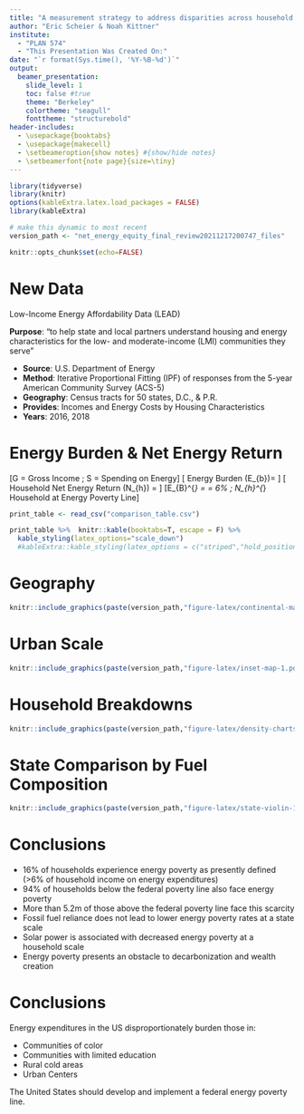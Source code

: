 ---
title: "A measurement strategy to address disparities across household energy burdens"
author: "Eric Scheier & Noah Kittner"
institute: 
  - "PLAN 574"
  - "This Presentation Was Created On:"
date: "`r format(Sys.time(), '%Y-%B-%d')`"
output: 
  beamer_presentation:
    slide_level: 1
    toc: false #true
    theme: "Berkeley"
    colortheme: "seagull"
    fonttheme: "structurebold"
header-includes:
  - \usepackage{booktabs}
  - \usepackage{makecell}
  - \setbeameroption{show notes} #{show/hide notes}
  - \setbeamerfont{note page}{size=\tiny} 
---

```{r setup, include=FALSE}
library(tidyverse)
library(knitr)
options(kableExtra.latex.load_packages = FALSE)
library(kableExtra)

# make this dynamic to most recent 
version_path <- "net_energy_equity_final_review20211217200747_files"

knitr::opts_chunk$set(echo=FALSE)
```

# New Data

Low-Income Energy Affordability Data (LEAD)

**Purpose**: "to help state and local partners understand housing and energy characteristics for the low- and moderate-income (LMI) communities they serve"

  + **Source**: U.S. Department of Energy
  + **Method**: Iterative Proportional Fitting (IPF) of responses from the 5-year American Community Survey (ACS-5)
  + **Geography**: Census tracts for 50 states, D.C., & P.R.
  + **Provides**: Incomes and Energy Costs by Housing Characteristics
  + **Years**: 2016, 2018

\note{
Distinct urban and rural analyses have been performed to describe energy inequity in the US. While limited by geographic and demographic focus and a lack of peer-review, these studies have established the proportion of income (G) spent on energy expenditures (S), or energy burden (Eb), as the standard benchmark for energy poverty in the US today (Equation 1). The US Department of Energy (DOE) significantly improved upon previous methodology by assembling its Low-Income Energy Affordability Dataset (LEAD), which estimates incomes and energy expenditures for most households in the US at a census tract scale.
}

# Energy Burden & Net Energy Return

\[G = Gross\ Income\ ;\ S = Spending\ on\ Energy\]
\[
Energy\ Burden\ (E_{b})= \frac{S}{G}
\]
\[
Household\ Net\ Energy\ Return\ (N_{h}) = \frac{G - S}{S}
\]
\[E_{B}^{*} = \frac{S}{G} = 6\%\ ;\ N_{h}^{*} \approx 16 \Rightarrow Household\ at\ Energy\ Poverty\ Line\]

```{r load-table-full, include=FALSE}
print_table <- read_csv("comparison_table.csv")
```

```{r table-full, results="asis"}
print_table %>%  knitr::kable(booktabs=T, escape = F) %>%
  kable_styling(latex_options="scale_down")
  #kableExtra::kable_styling(latex_options = c("striped","hold_position"))
```

\note{
While a variety of thresholds have been developed and explored, energy-poor households in the US are commonly defined in terms of Eb as those with an expenditure of greater than 6\% of household income on energy.

While a helpful place to start, EB has certain drawbacks. A simple proportion does not account for the fact that money spent on energy cannot be spent elsewhere and is therefore not useful income to the household for the purposes of measuring prosperity, effectively depressing the average EB, by definition.

Energy expenditures are a small proportion of even the most impoverished households’ total income, Eb is almost always a very small percentage (<10\%). This leads to issues with interpretability in public discourse and policy settings and may even affect program outcomes that are based on Eb if small numbers are rounded to even the nearest hundredth of a percent. If the household is above an energy poverty line defined by such a metric for public policy purposes, the family may not receive critical support.

Ratios of this type can be useful when delineating across income quantiles or other categories - particularly for vulnerable populations where energy poverty poses a significant difficulty or affordability threshold not captured by measures of absolute poverty. However, Eb is often portrayed at a population scale, which can be skewed by outliers within the population.

Finally, presenting the relationship between household income and energy expenditures as a proportion with income in the denominator suggests that improvements can only be made by decreasing energy expenditures or increasing incomes. However, in reality, there is a positive relationship between energy expenditures and incomes because energy is an input to wealth-creating processes. Households consume energy to unlock the utility that energy services provide to them as participants in society, whether to cook food or connect to the internet. Therefore, a metric describing the efficiency of household wealth creation may be more intuitive with income in the numerator.

Net Energy Return, which describes the newly released potential to do work as a result of some activity, is recommended as a basis for future analysis, especially in the study of macro-energy systems like the US residential housing stock. The main contribution of the study is the application of NER as an indicator of household energy poverty.

Translated into its relative level for Net Energy Return, the 6\% energy poverty line is approximately 16. This means that a household that earns less than approximately \$16 of income for every dollar it spends on secondary energy.
}

# Geography

```{r pressure, fig.cap=""}
knitr::include_graphics(paste(version_path,"figure-latex/continental-map-1.pdf",sep="/"))
```

\note{
Another contribution of this work is that by using Nh, we can display these data spatially across the US to
explore how different communities are experiencing energy outcomes as in Figure 2 and investigate specific
communities at multiple scales such as census tract, county, state, and regional as in Figure 3. This figure shows a spatial display of energy poverty that includes 5.3 million more households that would not be captured by traditional poverty metrics because their incomes are too low (Eb>100\%) or too high (above the FPL). By processing disparate data sources into a coherent structure and providing a convenient open-source tool for others to do the same, these data can be used in urban planning, public policy, and other relevant contexts. Displayed geospatially in Figure 2, the Black Belt in the American Southeast is visibly perceptible as an area of high burden, indicating that low-Nh follows racial lines. Likewise, border populations and immigrant populated areas in the Southwest have higher burdens, as do Native American lands. High burdens can also be seen in rural Northeast states where heating burdens are high. Nh allows a nuanced view of these widely ranging income dynamics by portraying them on a scale that matches the scope of the issues: areas of high energy burden (close to Nh=0) are visible in orange while highly affluent areas are also visually perceptible as dark blue even though these groups’ average metrics are multiple orders of magnitude apart.
}

# Urban Scale

```{r, fig.cap=""}
knitr::include_graphics(paste(version_path,"figure-latex/inset-map-1.pdf",sep="/"))
```

\note{
Urban inequity results in lower Nh populations not showing up in many dense or gentrified urban areas such
as the San Francisco Bay Area, New York City, and New Orleans, as shown in Figure 3. The pervasiveness
of urban energy poverty in Detroit has been studied extensively and shown to have distinct geographic
boundaries down to the street level19. While some of these conclusions are supported by existing evidence
and literature, they should be confirmed with a rigorous analysis of this dataset using the Nh metric for the
reasons explained in Applying NER to Energy Equity: extremely low-income households are not visible on a
0-100\% scale, and households with no income are often discarded as outliers. Additional analyses should
incorporate additional demographic and household dimensions due to potential disparities within census
tracts since diverse neighborhoods may not be represented accurately by aggregate census tract metrics.
}

# Household Breakdowns

```{r breakdowns, fig.cap=""}
knitr::include_graphics(paste(version_path,"figure-latex/density-charts-1.pdf",sep="/"))
```

\note{
From this high level, we can see in Figure 4.a that approximately 16\% of households in the US experience energy poverty.

Displaying these communities defined by their relationship to the US Federal Poverty Line
(FPL), which indicates income poverty status according to government policy, in Figure 4.b provides a stark picture. While 94\% of households below the FPL also face energy poverty, more than 5.2 million of those households above the FPL face this scarcity, underscoring the relative burden of energy expenditures as a poverty trap and the inadequacy of FPL as an indicator of energy poverty in particular. 

This suggests that energy poverty may be a useful metric for identifying households at risk of other forms of poverty. However, we find that most households experiencing energy poverty are also suffering from a broader lack of access to resources characterized by income-based poverty. Given that the quality of energy used by low-income households is expected to be of similar inherent usefulness, this stark contrast in Nh on the households’ energy investments is surprising.

Figure 4.c shows that households with solar as a primary heating fuel have a higher Nh (Nh=111) than those which rely on other fuel sources (Nh=33), even for households far below the energy poverty line: the average
Nh for energy-impoverished households utilizing solar power is 19, compared to 7 for those relying on any other fuel source. The slope of the Nh density lines in Figure 4.c indicates that these lower-income households seem to experience a different rate of return on Nh from the benefits of increased energy adoption than higher-income households. Why are certain households not receiving the same benefits of their fuel source across the distribution of incomes? This could be due to lower-income households’ low consumption, meaning that the potential savings from implementing energy efficiency measures are lower than for high-income households.
}


# State Comparison by Fuel Composition

```{r states, fig.cap=""}
knitr::include_graphics(paste(version_path,"figure-latex/state-violin-1.pdf",sep="/"))
```

\note{
Assessing the Nhs among different states in Figure 5 presents a counterintuitive picture of how states address energy poverty and energy equity. Nh can equate communities that experience high energy costs and low incomes with those with high incomes and even higher energy costs. This explains why states such as
Connecticut (Nh=26) and Vermont (Nh=23), where 47\% and 30\% higher than average electricity prices may pose affordability threats for communities affected by higher prices, are similarly positioned on the list to states such as Mississippi (Nh=22) and Alabama (Nh=24), which have significant low-income populations
and low per-unit energy prices (22\% and 8\% lower than average, respectively"‘). Not only are households in these states falling behind in terms of income, but net incomes are lower relative to energy expenditures than neighboring states and other parts of the country. This may be appropriate: while the equity issues in
Southeastern states are well studied, states such as Maine that continue to utilize residential heating energy sources like oil and fuelwood may suffer not only from lack of efficiency but also health impacts. States may need to pay attention to these dynamics from an affordability perspective, and further targeted energy assistance may be needed based on new metrics.

Although they are the states with the highest Nh, California (Nh=59) and Colorado (Nh=63) are not immune to these problems and likely represent a greater spread and diversity of energy affordability impacts. Likely,
this diversity captures the benefits accrued by early adopters and the challenges of having high populations of those struggling with energy poverty and high housing costs. In many of these places, residents have self-sorted into geographic areas based on the overall costs of living. Also, advances in clean energy legislation are a common thread among the top-performing states on an Nh basis, signaling the value of strong decarbonization targets and accompanying policies to ensure electricity affordability for low-income households.

Visualizing the proportion of end-use energy sourced from the combustion of fossil fuels in Figure 5 shows that such reliance does not necessarily lead to a more affordable system for energy consumers. Households in states with a high proportion of fossil fuel are no less likely to have high Nhs than those in other states that rely on clean energy, defying the conventional wisdom that fossil fuel consumption is a chosen tradeoff between environmental health and affordability for citizens.
}

# Conclusions

+ 16% of households experience energy poverty as presently defined (>6% of household income on energy expenditures)
+ 94% of households below the federal poverty line also face energy poverty
+ More than 5.2m of those above the federal poverty line face this scarcity
+ Fossil fuel reliance does not lead to lower energy poverty rates at a state scale
+ Solar power is associated with decreased energy poverty at a household scale
+ Energy poverty presents an obstacle to decarbonization and wealth creation

# Conclusions

Energy expenditures in the US disproportionately burden those in:

+ Communities of color
+ Communities with limited education
+ Rural cold areas
+ Urban Centers

The United States should develop and implement a federal energy poverty line.


